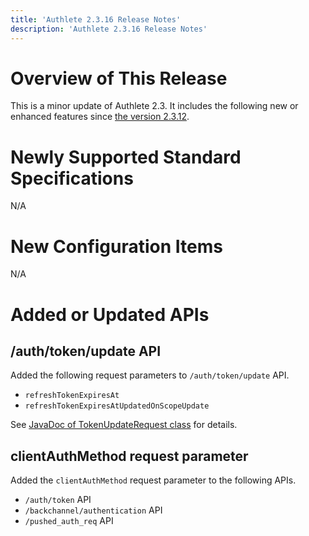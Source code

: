 ```yaml
---
title: 'Authlete 2.3.16 Release Notes'
description: 'Authlete 2.3.16 Release Notes'
---
```


# Overview of This Release

This is a minor update of Authlete 2.3. It includes the following new or enhanced features since [the version 2.3.12](../2.3.12).

# Newly Supported Standard Specifications

N/A

# New Configuration Items

N/A

# Added or Updated APIs

## /auth/token/update API

Added the following request parameters to `/auth/token/update` API.

- `refreshTokenExpiresAt`
- `refreshTokenExpiresAtUpdatedOnScopeUpdate`

See [JavaDoc of TokenUpdateRequest class](https://authlete.github.io/authlete-java-common/com/authlete/common/dto/TokenUpdateRequest.html) for details.

## clientAuthMethod request parameter

Added the `clientAuthMethod` request parameter to the following APIs.

- `/auth/token` API
- `/backchannel/authentication` API
- `/pushed_auth_req` API

